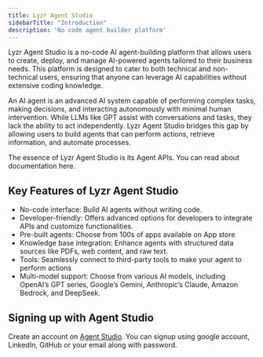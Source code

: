```yaml
---
title: Lyzr Agent Studio
sidebarTitle: "Introduction"
description: 'No code agent builder platform'
---
```


Lyzr Agent Studio is a no-code AI agent-building platform that allows users to create, deploy, and manage AI-powered agents tailored to their business needs. This platform is designed to cater to both technical and non-technical users, ensuring that anyone can leverage AI capabilities without extensive coding knowledge.

An AI agent is an advanced AI system capable of performing complex tasks, making decisions, and interacting autonomously with minimal human intervention. While LLMs like GPT assist with conversations and tasks, they lack the ability to act independently. Lyzr Agent Studio bridges this gap by allowing users to build agents that can perform actions, retrieve information, and automate processes.

The essence of Lyzr Agent Studio is its Agent APIs. You can read about documentation here.

## Key Features of Lyzr Agent Studio
- No-code interface: Build AI agents without writing code.
- Developer-friendly: Offers advanced options for developers to integrate APIs and customize functionalities.
- Pre-built agents: Choose from 100s of apps available on App store
- Knowledge base integration: Enhance agents with structured data sources like PDFs, web content, and raw text.
- Tools: Seamlessly connect to third-party tools to make your agent to perform actions
- Multi-model support: Choose from various AI models, including OpenAI’s GPT series, Google’s Gemini, Anthropic’s Claude, Amazon Bedrock, and DeepSeek.

## Signing up with Agent Studio

Create an account on [Agent Studio](https://studio.lyzr.ai/). You can signup using google account, LinkedIn, GitHub or your email along with password.
